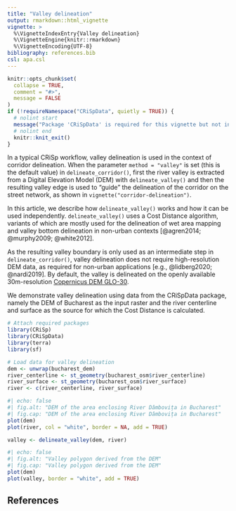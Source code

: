 ```yaml
---
title: "Valley delineation"
output: rmarkdown::html_vignette
vignette: >
  %\VignetteIndexEntry{Valley delineation}
  %\VignetteEngine{knitr::rmarkdown}
  %\VignetteEncoding{UTF-8}
bibliography: references.bib
csl: apa.csl
---
```


```r
knitr::opts_chunk$set(
  collapse = TRUE,
  comment = "#>",
  message = FALSE
)
if (!requireNamespace("CRiSpData", quietly = TRUE)) {
  # nolint start
  message("Package 'CRiSpData' is required for this vignette but not installed. Install it from GitHub using pak::pak('CityRiverSpaces/CRiSpData')")
  # nolint end
  knitr::knit_exit()
}
```

In a typical CRiSp workflow, valley delineation is used in the context of corridor delineation. When the parameter `method = "valley"` is set (this is the default value) in `delineate_corridor()`, first the river valley is extracted from a Digital Elevation Model (DEM) with `delineate_valley()` and then the resulting valley edge is used to "guide" the delineation of the corridor on the street network, as shown in `vignette("corridor-delineation")`.

In this article, we describe how `delineate_valley()` works and how it can be used independently. `delineate_valley()` uses a Cost Distance algorithm, variants of which are mostly used for the delineation of wet area mapping and valley bottom delineation in non-urban contexts [@agren2014; @murphy2009; @white2012].

As the resulting valley boundary is only used as an intermediate step in `delineate_corridor()`, valley delineation does not require high-resolution DEM data, as required for non-urban applications [e.g., @lidberg2020; @nardi2019]. By default, the valley is delineated on the openly available 30m-resolution [Copernicus DEM GLO-30](https://dataspace.copernicus.eu/explore-data/data-collections/copernicus-contributing-missions/collections-description/COP-DEM).

We demonstrate valley delineation using data from the CRiSpData package, namely the DEM of Bucharest as the input raster and the river centerline and surface as the source for which the Cost Distance is calculated.

```r
# Attach required packages
library(CRiSp)
library(CRiSpData)
library(terra)
library(sf)

# Load data for valley delineation
dem <- unwrap(bucharest_dem)
river_centerline <- st_geometry(bucharest_osm$river_centerline)
river_surface <- st_geometry(bucharest_osm$river_surface)
river <- c(river_centerline, river_surface)
```

```r
#| echo: false
#| fig.alt: "DEM of the area enclosing River Dâmbovița in Bucharest"
#| fig.cap: "DEM of the area enclosing River Dâmbovița in Bucharest"
plot(dem)
plot(river, col = "white", border = NA, add = TRUE)
```

```r
valley <- delineate_valley(dem, river)
```

```r
#| echo: false
#| fig.alt: "Valley polygon derived from the DEM"
#| fig.cap: "Valley polygon derived from the DEM"
plot(dem)
plot(valley, border = "white", add = TRUE)
```

## References
